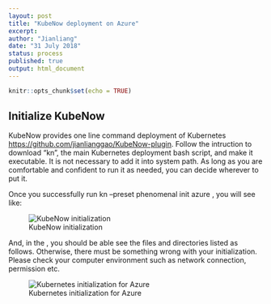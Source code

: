 ```yaml
---
layout: post
title: "KubeNow deployment on Azure"
excerpt:  
author: "Jianliang"
date: "31 July 2018"
status: process
published: true
output: html_document
---
```


```r
knitr::opts_chunk$set(echo = TRUE)
```

## Initialize KubeNow

KubeNow provides one line command deployment of Kubernetes  <https://github.com/jianlianggao/KubeNow-plugin>. Follow the intruction to download "kn", the main Kubernetes deployment bash script, and make it executable. It is not necessary to add it into system path. As long as you are comfortable and confident to run it as needed, you can decide wherever to put it.

Once you successfully run kn --preset phenomenal init azure <my-vre-config-dir>, you will see like: 

![KubeNow initialization](/figures/kubenow_init.png)

And, in the <my-vre-config-dir>, you should be able see the files and directories listed as follows. Otherwise, there must be something wrong with your initialization. Please check your computer environment such as network connection, permission etc.

![Kubernetes initialization for Azure](/figures/preset_azure.png)


